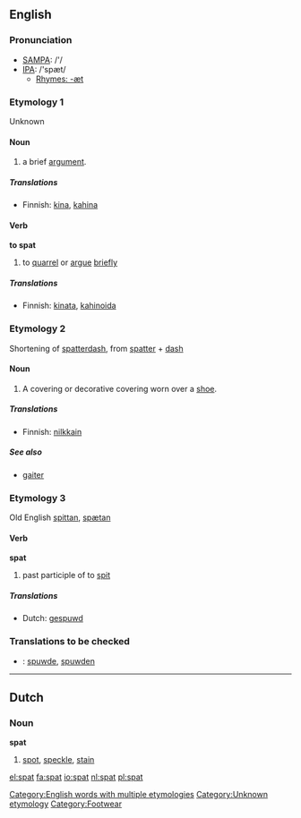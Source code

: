 {{see|spät}}
==English==

===Pronunciation===
*[[w:SAMPA|SAMPA]]: /'/
*[[w:IPA|IPA]]: /'spæt/
**[[Rhymes:English:-æt|Rhymes: -æt]]

===Etymology 1===
Unknown

====Noun====
{{en-noun}}

# a brief [[argument]].

=====Translations=====
*Finnish: [[kina]], [[kahina]]

====Verb====
'''to spat'''

# to [[quarrel]] or [[argue]] [[briefly]]

=====Translations=====
*Finnish: [[kinata]], [[kahinoida]]

===Etymology 2===
Shortening of [[spatterdash]], from [[spatter]] + [[dash]]

====Noun====
{{en-noun}}

# A covering or decorative covering worn over a [[shoe]].

=====Translations=====
*Finnish: [[nilkkain]]

=====See also=====
*[[gaiter]]

===Etymology 3===
Old English [[spittan]], [[spætan]]

====Verb====
'''spat'''

# past participle of to [[spit]]

=====Translations=====
*Dutch: [[gespuwd]]

===Translations to be checked===
*{{ttbc|Dutch}}: [[spuwde]], [[spuwden]]

[[Category:English words with multiple etymologies]]
[[Category:Unknown etymology]]

----

==Dutch==

===Noun===
'''spat''' {{m}}

# [[spot]], [[speckle]], [[stain]]

[[Category:Footwear]]

[[el:spat]]
[[fa:spat]]
[[io:spat]]
[[nl:spat]]
[[pl:spat]]